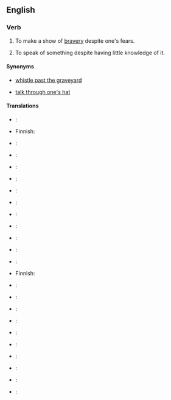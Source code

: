 ==English==

===Verb===
{{infl|en|verb|head=to [[whistle]] in the [[dark]]}}

# {{idiom|US}} To make a show of [[bravery]] despite one's fears. 
# {{idiom|US}} To speak of something despite having little knowledge of it.

====Synonyms====
*{{sense|make a show of bravery}} [[whistle past the graveyard]]
*{{sense|speak of something without knowledge}} [[talk through one's hat]]

====Translations====
{{trans-top|make a show of bravery}}
*{{trreq|Arabic}}:
*Finnish: {{t-|fi|vislailla}}
*{{trreq|French}}:
*{{trreq|German}}:
*{{trreq|Italian}}:
*{{trreq|Japanese}}:
{{trans-mid}}
*{{trreq|Korean}}:
*{{trreq|Mandarin}}:
*{{trreq|Polish}}:
*{{trreq|Portuguese}}:
*{{trreq|Russian}}:
*{{trreq|Spanish}}:
{{trans-bottom}}
{{trans-top|speak without knowledge}}
*{{trreq|Arabic}}:
*Finnish: {{t-|fi|puhua läpiä päähänsä}}
*{{trreq|French}}:
*{{trreq|German}}:
*{{trreq|Italian}}:
*{{trreq|Japanese}}:
{{trans-mid}}
*{{trreq|Korean}}:
*{{trreq|Mandarin}}:
*{{trreq|Polish}}:
*{{trreq|Portuguese}}:
*{{trreq|Russian}}:
*{{trreq|Spanish}}:
{{trans-bottom}}